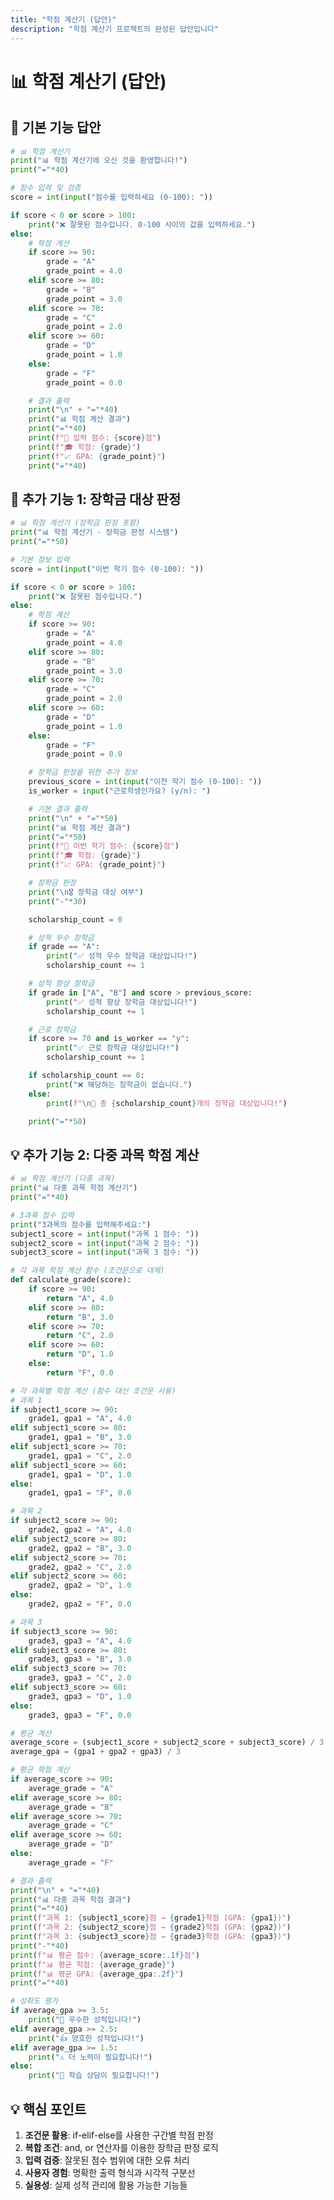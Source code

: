 ```yaml
---
title: "학점 계산기 (답안)"
description: "학점 계산기 프로젝트의 완성된 답안입니다"
---
```


# 📊 학점 계산기 (답안)

## 🚀 기본 기능 답안

```python
# 📊 학점 계산기
print("📊 학점 계산기에 오신 것을 환영합니다!")
print("="*40)

# 점수 입력 및 검증
score = int(input("점수를 입력하세요 (0-100): "))

if score < 0 or score > 100:
    print("❌ 잘못된 점수입니다. 0-100 사이의 값을 입력하세요.")
else:
    # 학점 계산
    if score >= 90:
        grade = "A"
        grade_point = 4.0
    elif score >= 80:
        grade = "B"
        grade_point = 3.0
    elif score >= 70:
        grade = "C"
        grade_point = 2.0
    elif score >= 60:
        grade = "D"
        grade_point = 1.0
    else:
        grade = "F"
        grade_point = 0.0

    # 결과 출력
    print("\n" + "="*40)
    print("📊 학점 계산 결과")
    print("="*40)
    print(f"📝 입력 점수: {score}점")
    print(f"🎓 학점: {grade}")
    print(f"📈 GPA: {grade_point}")
    print("="*40)
```

## 🎨 추가 기능 1: 장학금 대상 판정

```python
# 📊 학점 계산기 (장학금 판정 포함)
print("📊 학점 계산기 - 장학금 판정 시스템")
print("="*50)

# 기본 정보 입력
score = int(input("이번 학기 점수 (0-100): "))

if score < 0 or score > 100:
    print("❌ 잘못된 점수입니다.")
else:
    # 학점 계산
    if score >= 90:
        grade = "A"
        grade_point = 4.0
    elif score >= 80:
        grade = "B"
        grade_point = 3.0
    elif score >= 70:
        grade = "C"
        grade_point = 2.0
    elif score >= 60:
        grade = "D"
        grade_point = 1.0
    else:
        grade = "F"
        grade_point = 0.0

    # 장학금 판정을 위한 추가 정보
    previous_score = int(input("이전 학기 점수 (0-100): "))
    is_worker = input("근로학생인가요? (y/n): ")

    # 기본 결과 출력
    print("\n" + "="*50)
    print("📊 학점 계산 결과")
    print("="*50)
    print(f"📝 이번 학기 점수: {score}점")
    print(f"🎓 학점: {grade}")
    print(f"📈 GPA: {grade_point}")

    # 장학금 판정
    print("\n🎖️ 장학금 대상 여부")
    print("-"*30)

    scholarship_count = 0

    # 성적 우수 장학금
    if grade == "A":
        print("✅ 성적 우수 장학금 대상입니다!")
        scholarship_count += 1

    # 성적 향상 장학금
    if grade in ["A", "B"] and score > previous_score:
        print("✅ 성적 향상 장학금 대상입니다!")
        scholarship_count += 1

    # 근로 장학금
    if score >= 70 and is_worker == "y":
        print("✅ 근로 장학금 대상입니다!")
        scholarship_count += 1

    if scholarship_count == 0:
        print("❌ 해당하는 장학금이 없습니다.")
    else:
        print(f"\n🎉 총 {scholarship_count}개의 장학금 대상입니다!")

    print("="*50)
```

## 💡 추가 기능 2: 다중 과목 학점 계산

```python
# 📊 학점 계산기 (다중 과목)
print("📊 다중 과목 학점 계산기")
print("="*40)

# 3과목 점수 입력
print("3과목의 점수를 입력해주세요:")
subject1_score = int(input("과목 1 점수: "))
subject2_score = int(input("과목 2 점수: "))
subject3_score = int(input("과목 3 점수: "))

# 각 과목 학점 계산 함수 (조건문으로 대체)
def calculate_grade(score):
    if score >= 90:
        return "A", 4.0
    elif score >= 80:
        return "B", 3.0
    elif score >= 70:
        return "C", 2.0
    elif score >= 60:
        return "D", 1.0
    else:
        return "F", 0.0

# 각 과목별 학점 계산 (함수 대신 조건문 사용)
# 과목 1
if subject1_score >= 90:
    grade1, gpa1 = "A", 4.0
elif subject1_score >= 80:
    grade1, gpa1 = "B", 3.0
elif subject1_score >= 70:
    grade1, gpa1 = "C", 2.0
elif subject1_score >= 60:
    grade1, gpa1 = "D", 1.0
else:
    grade1, gpa1 = "F", 0.0

# 과목 2
if subject2_score >= 90:
    grade2, gpa2 = "A", 4.0
elif subject2_score >= 80:
    grade2, gpa2 = "B", 3.0
elif subject2_score >= 70:
    grade2, gpa2 = "C", 2.0
elif subject2_score >= 60:
    grade2, gpa2 = "D", 1.0
else:
    grade2, gpa2 = "F", 0.0

# 과목 3
if subject3_score >= 90:
    grade3, gpa3 = "A", 4.0
elif subject3_score >= 80:
    grade3, gpa3 = "B", 3.0
elif subject3_score >= 70:
    grade3, gpa3 = "C", 2.0
elif subject3_score >= 60:
    grade3, gpa3 = "D", 1.0
else:
    grade3, gpa3 = "F", 0.0

# 평균 계산
average_score = (subject1_score + subject2_score + subject3_score) / 3
average_gpa = (gpa1 + gpa2 + gpa3) / 3

# 평균 학점 계산
if average_score >= 90:
    average_grade = "A"
elif average_score >= 80:
    average_grade = "B"
elif average_score >= 70:
    average_grade = "C"
elif average_score >= 60:
    average_grade = "D"
else:
    average_grade = "F"

# 결과 출력
print("\n" + "="*40)
print("📊 다중 과목 학점 결과")
print("="*40)
print(f"과목 1: {subject1_score}점 → {grade1}학점 (GPA: {gpa1})")
print(f"과목 2: {subject2_score}점 → {grade2}학점 (GPA: {gpa2})")
print(f"과목 3: {subject3_score}점 → {grade3}학점 (GPA: {gpa3})")
print("-"*40)
print(f"📊 평균 점수: {average_score:.1f}점")
print(f"📊 평균 학점: {average_grade}")
print(f"📊 평균 GPA: {average_gpa:.2f}")
print("="*40)

# 성취도 평가
if average_gpa >= 3.5:
    print("🎉 우수한 성적입니다!")
elif average_gpa >= 2.5:
    print("👍 양호한 성적입니다!")
elif average_gpa >= 1.5:
    print("⚠️ 더 노력이 필요합니다!")
else:
    print("🚨 학습 상담이 필요합니다!")
```

## 💡 핵심 포인트

1. **조건문 활용**: if-elif-else를 사용한 구간별 학점 판정
2. **복합 조건**: and, or 연산자를 이용한 장학금 판정 로직
3. **입력 검증**: 잘못된 점수 범위에 대한 오류 처리
4. **사용자 경험**: 명확한 출력 형식과 시각적 구분선
5. **실용성**: 실제 성적 관리에 활용 가능한 기능들
